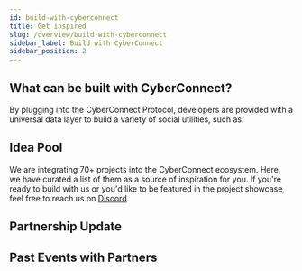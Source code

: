 ```yaml
---
id: build-with-cyberconnect
title: Get inspired
slug: /overview/build-with-cyberconnect
sidebar_label: Build with CyberConnect
sidebar_position: 2
---
```


## What can be built with CyberConnect?
By plugging into the CyberConnect Protocol, developers are provided with a universal data layer to build a variety of social utilities, such as:

## Idea Pool
We are integrating 70+ projects into the CyberConnect ecosystem. Here, we have curated a list of them as a source of inspiration for you. If you're ready to build with us or you'd like to be featured in the project showcase, feel free to reach us on [Discord](https://discord.gg/c7YPrT9P).


<ShowcaseCards />

## Partnership Update

## Past Events with Partners